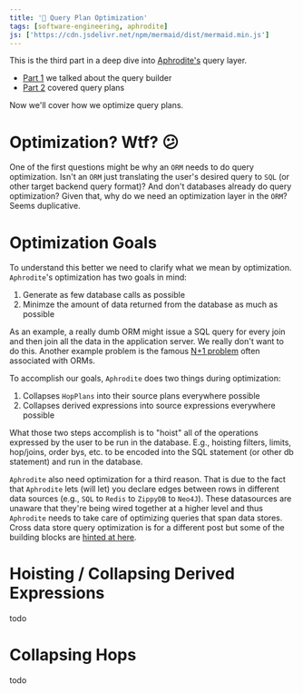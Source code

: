 ```yaml
---
title: '💨 Query Plan Optimization'
tags: [software-engineering, aphrodite]
js: ['https://cdn.jsdelivr.net/npm/mermaid/dist/mermaid.min.js']
---
```



This is the third part in a deep dive into [Aphrodite's](https://aphrodite.sh) query layer.

- [Part 1](./2022-05-26-query-builder) we talked about the query builder
- [Part 2](./2022-05-26-query-planning) covered query plans

Now we'll cover how we optimize query plans.

# Optimization? Wtf? 😕

One of the first questions might be why an `ORM` needs to do query optimization. Isn't an `ORM` just translating the user's desired query to `SQL` (or other target backend query format)? And don't databases already do query optimization? Given that, why do we need an optimization layer in the `ORM`? Seems duplicative.

# Optimization Goals

To understand this better we need to clarify what we mean by optimization. `Aphrodite`'s optimization has two goals in mind:

1. Generate as few database calls as possible
2. Minimze the amount of data returned from the database as much as possible

As an example, a really dumb ORM might issue a SQL query for every join and then join all the data in the application server. We really don't want to do this. Another example problem is the famous [N+1 problem](https://stackoverflow.com/questions/97197/what-is-the-n1-selects-problem-in-orm-object-relational-mapping) often associated with ORMs.

To accomplish our goals, `Aphrodite` does two things during optimization:

1. Collapses `HopPlans` into their source plans everywhere possible
2. Collapses derived expressions into source expressions everywhere possible

What those two steps accomplish is to "hoist" all of the operations expressed by the user to be run in the database. E.g., hoisting filters, limits, hop/joins, order bys, etc. to be encoded into the SQL statement (or other db statement) and run in the database.

`Aphrodite` also need optimization for a third reason. That is due to the fact that `Aphrodite` lets (will let) you declare edges between rows in different data sources (e.g., `SQL` to `Redis` to `ZippyDB` to `Neo4J`). These datasources are unaware that they're being wired together at a higher level and thus `Aphrodite` needs to take care of optimizing queries that span data stores. Cross data store query optimization is for a different post but some of the building blocks are [hinted at here](./2022-05-26-chunk-iterable).

# Hoisting / Collapsing Derived Expressions

todo

# Collapsing Hops

todo

